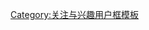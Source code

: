 {{Userbox 
|border-c=#960 
|border-s=2 
|info-c=#ffc 
|info-s=10 
|info-fc=#960 
|id=[[File:Old book bindings.jpg|70px]] 
|info=這個用户是一名'''[[書]][[商人|商]]'''。
}}<includeonly><includeonly>[[Category:书商维基人|{{PAGENAME}}]]</includeonly>
<noinclude>
[[Category:关注与兴趣用户框模板]]
</noinclude>